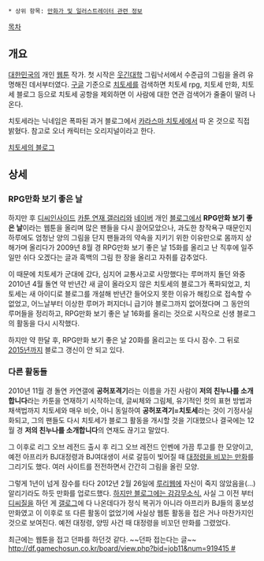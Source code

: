  * 상위 항목: [[만화가 및 일러스트레이터 관련 정보]]

[[목차]]

== 개요 ==
[[대한민국]]의 개인 [[웹툰]] 작가. 첫 시작은 [[웃긴대학]] 그림낙서에서 수준급의 그림을 올려 유명해진 데서부터였다. [[구글]] 기준으로 [[치토세]]를 검색하면 치토세 rpg, 치토세 만화, 치토세 블로그 등으로 치토세 공항을 제외하면 이 사람에 대한 연관 검색어가 줄줄이 딸려 나온다.

치토세라는 닉네임은 폭파된 과거 블로그에서 [[카라스마 치토세]]에서 따 온 것으로 직접 밝혔다. 참고로 오너 캐릭터는 오리지널이라고 한다.

[http://blog.naver.com/raign 치토세의 블로그]


== 상세 ==
=== RPG만화 보기 좋은 날 ===

하지만 후 [[디씨인사이드]] [[카툰 연재 갤러리]]와 [[네이버]] 개인 [[블로그]]에서 '''RPG만화 보기 좋은 날'''이라는 웹툰을 올리며 많은 팬들을 다시 끌어모았으나, 과도한 창작욕구 때문인지 하루에도 엄청난 양의 그림을 단지 팬들과의 약속을 지키기 위한 이유만으로 몸까지 상해가며 올리다가 2009년 8월 경 RPG만화 보기 좋은 날 15화를 올리고 난 직후에 일주일만 쉬다 오겠다는 글과 흑백의 그림 한 장을 올리고 자취를 감추었다.

이 때문에 치토세가 군대에 갔다, 심지어 교통사고로 사망했다는 루머까지 돌던 와중 2010년 4월 돌연 약 반년간 새 글이 올라오지 않은 치토세의 블로그가 폭파되었고, 치토세는 새 아이디로 블로그를 개설해 반년간 들어오지 못한 이유가 해킹으로 접속할 수 없었고, 어느날부터 이상한 루머가 퍼지더니 급기야 블로그까지 없어졌다며 그 동안의 루머들을 정리하고, RPG만화 보기 좋은 날 16화를 올리는 것으로 시작으로 신생 블로그의 활동을 다시 시작했다.

하지만 약 한달 후, RPG만화 보기 좋은 날 20화를 올리고는 또 다시 잠수. 그 뒤로 [[2015년]]까지 블로그 갱신이 안 되고 있다.

=== 다른 활동들 ===
2010년 11월 경 돌연 카연갤에 '''공허포격기'''라는 이름을 가진 사람이 '''저의 친누나를 소개합니다'''라는 카툰을 연재하기 시작하는데, 글씨체와 그림체, 유기적인 컷의 표현 방법과 채색법까지 치토세와 매우 비슷, 아니 동일하여 '''공허포격기=치토세'''라는 것이 기정사실화되고, 그의 팬들도 다시 치토세가 블로그 활동을 개시할 것을 기대했으나 결국에는 12월 경 '''저의 친누나를 소개합니다'''의 연재도 끊기고 말았다.

그 이후로 리그 오브 레전드 출시 후 리그 오브 레전드 인벤에 가끔 투고를 한 모양이고, 예전 아프리카 BJ대정령과 BJ여대생이 서로 갈등이 빚어질 때 [http://cafe.naver.com/common/storyphoto/viewer.html?src=http%3A%2F%2Fcafefiles.naver.net%2F20120215_160%2Fkimjh6899_132930462210396VlY_JPEG%2F%25C6%25F7%25B8%25CB%25BA%25AF1.JPG 대정령을 비꼬는 만화]를 그리기도 했다. 여러 사이트를 전전하면서 간간히 그림을 올린 모양.

그렇게 1년이 넘게 잠수를 타다 2012년 2월 26일에 [[루리웹]]에 자신이 죽지 않았음을(...) 알리기라도 하듯 만화를 업로드했다. [http://bbs2.ruliweb.daum.net/gaia/do/ruliweb/family/216/read?bbsId=G005&itemId=63&articleId=13887011 하지만 블로그에는 감감무소식.] 사실 그 이전 부터 [[디씨질]]을 하던 게 [http://gallog.dcinside.com/graybird 갤로그]에 다 나온데다가 정식 복귀가 아니라 아프리카 BJ들의 홍보성 만화였고 이 이후로 또 다른 활동이 없었기에 사실상 웹툰 활동을 접은 거나 마찬가지인 것으로 보여진다. 예전 대정령, 양띵 사건 때 대정령을 비꼬던 만화를 그렸었다.

최근에는 웹툰을 접고 던파를 하던것 같다. ~~던파 접는다는 글~~ [[http://df.gamechosun.co.kr/board/view.php?bid=job11&num=919415 #]]
